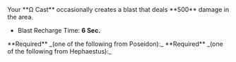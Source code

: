 
<Boon boon={DbBoons.Duos.seismicHammer}>
Your **Ω Cast** occasionally creates a blast that deals **500** damage in the area.

- Blast Recharge Time: **6 Sec.**

</Boon>

<Callout>
  **Required** _(one of the following from Poseidon):_
  <BoonGrid
    boons={[
      DbBoons.Poseidon.tidalRing,
      DbBoons.Poseidon.geyserSpout,
    ]}
  />
</Callout>

<Callout>
  **Required** _(one of the following from Hephaestus):_
  <BoonGrid
    boons={[
      DbBoons.Hephaestus.volcanicStrike,
      DbBoons.Hephaestus.volcanicFlourish,
      DbBoons.Hephaestus.smithySprint,
    ]}
  />
</Callout>

